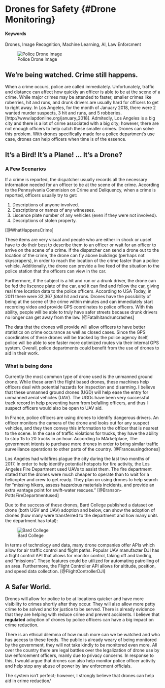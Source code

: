 # Drones for Safety {#Drone Monitoring}

#### Keywords {-}

Drones, Image Recognition, Machine Learning, AI, Law Enforcment

![Police Drone Image](https://buzzworthy.s3.amazonaws.com/wp-content/uploads/2015/01/police-drones-latimes-2011.jpg)


## We're being watched. Crime still happens. 

When a crime occurs, police are called immediately. Unfortunately, traffic and distance can affect how quickly an officer is able to be at the scene of a crime. While major crimes may be attended to faster, smaller crimes like roberries, hit and runs, and drunk drivers are usually hard for officers to get to right away. In Los Angeles, for the month of January 2018, there were 2 wanted murder suspects, 3 hit and runs, and 5 robberies.[http://www.lapdonline.org/january_2018]. Admitedly, Los Angeles is a big city and there is a lot of crime associated with a big city; however, there are not enough officers to help catch these smaller crimes. Drones can solve this problem. With drones specifically made for a police department's use case, drones can help officers when time is of the essence. 

## It's a Bird! It's a Plane! ... It's a Drone? 

### A Few Scenarios

If a crime is reported, the dispatcher usually records all the necessary information needed for an officer to be at the scene of the crime. According to the Pennsylvania Commision on Crime and Deliquency, when a crime is reported, officers usually try to get:

1. Descriptions of anyone involved.
2. Descriptions or names of any witnesses.
3. Liscence plate number of any vehicles (even if they were not involved).
4. Descriptions of stolen property.

[@WhatHappensCrime]

These items are very visual and people who are either in shock or upset have to do their best to describe them to an officer or wait for an officer to arrive on the scene of a crime. If the dispatcher can send a drone out to the location of the crime, the drone can fly above buildings (perhaps not skyscrapers), in order to reach the location of the crime faster than a police vehicle. Additionally, the drone can provide a live feed of the situation to the police station that the officers can view in the car. 

Furthermore, if the subject is a hit and run or a drunk driver, the drone can be fed the liscence plate of the car, and it can find and follow the car, giving real time location data to the police officers. According to USA Today, in 2011 there were 32,367 _fatal_ hit and runs. Drones have the possibility of being at the scene of the crime within minutes and can immediately start recording video and provide GPS coordinates to police officers. With this ability, people will be able to truly have safer streets because drunk drivers no longer can get away from the law. [@Fatalhitandruncrashes]

The data that the drones will provide will allow officers to have better statistics on crime occurance as well as closed cases. Since the GPS coordinates of these drones will be tracked by the police agency itself, police will be able to see faster more optimized routes via their internal GPS system. Overall, police departments could benefit from the use of drones to aid in their work.

### What is being done

Currently the most common type of drone used is the unmanned ground drone. While these aren't the flight based drones, these machines help officers deal with potential hazards for inspection and disarming. I believe that these unmanned ground drones (UGD) will help ease the entry for unmanned aerial vehicles (UAV). The UGDs have been very successful track record in help preventing harm from befalling officers, and thus I suspect officers would also be open to UAV aid.

In France, police officers are using drones to identify dangerous drivers. An officer monitors the camera of the drone and looks out for any suspect vehicles, and they then convey this information to the officer that is nearest to the scene. In the case of traffic violations for trucks, they have the ability to stop 15 to 20 trucks in an hour. According to MArketplace, The government intents to purchase more drones in order to bring similar traffic surveillance operations to other parts of the country. [@Franceusingdrones]

Los Angeles had wildfires plague the city during the last two months of 2017. In order to help identify potential hotspots for fire activity, the Los Angeles Fire Department used UAVs to assist them. The fire department stated that the drones were much cheaper to operate than to wait for a helicopter and crew to get ready. They plan on using drones to help search for "missing hikers, assess hazardous materials incidents, and provide an extra vantage point for swift-water rescues." [@Branson-PottsFireDepartmentused]

Due to the success of these drones, Bard College published a dataset on drone (both UGV and UAV) adoption and below, can show the adoption of drones (how many were transferred to the department and how many units the department has total):

![Bard College](http://dronecenter.bard.edu/files/2016/07/Top-Agencies.png)

In terms of technology and data, many drone companies offer APIs which allow for air traffic control and flight paths. Popular UAV manufacter DJI has a flight control API that allows for monitor control, taking off and landing, and "missions". These features could be utilized for automating patrolling of an area. Furthermore, the Flight Controller API allows for altitude, position, and speed data collection.  [@FlightControllerDJI]

## A Safer World.

Drones will allow for police to be at locations quicker and have more visibility to crimes shortly after they occur. They will also allow more petty crime to be solved and for justice to be served. There is already evidence that they are helping with reduce crime and prevent accidents. I believe that **regulated** adoption of drones by police officers can have a big impact on crime reduction.

There is an ethical dilemma of how much more can we be watched and who has access to these feeds. The public is already weary of being monitored by the government, they will not take kindly to be monitored even more. All over the country there are legal battles over the legalization of drone use by law enforcement officers, mainly due to privacy concerns. In response to this, I would argue that drones can also help monitor police officer activity and help stop any abuse of power by law enforcment officials. 

The system isn't perfect; however, I strongly believe that drones can help aid in crime reduction/

